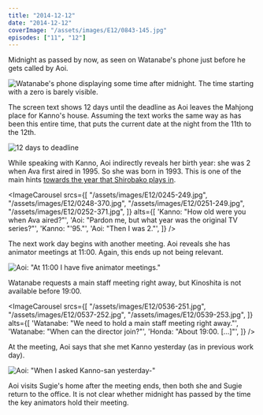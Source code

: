 ```yaml
---
title: "2014-12-12"
date: "2014-12-12"
coverImage: "/assets/images/E12/0843-145.jpg"
episodes: ["11", "12"]
---
```


Midnight as passed by now, as seen on Watanabe's phone just before he gets called by Aoi.

![Watanabe's phone displaying some time after midnight. The time starting with a zero is barely visible.](/assets/images/E11/2116-563.jpg)

The screen text shows 12 days until the deadline as Aoi leaves the Mahjong place for Kanno's house. Assuming the text works the same way as has been this entire time, that puts the current date at the night from the 11th to the 12th.

![12 days to deadline](/assets/images/E11/2258-563.jpg)

While speaking with Kanno, Aoi indirectly reveals her birth year: she was 2 when Ava first aired in 1995. So she was born in 1993. This is one of the main hints [towards the year that Shirobako plays in](/calendar/general-timeframe).

<ImageCarousel
  srcs={[
    "/assets/images/E12/0245-249.jpg",
    "/assets/images/E12/0248-370.jpg",
    "/assets/images/E12/0251-249.jpg",
    "/assets/images/E12/0252-371.jpg",
  ]}
  alts={[
    'Kanno: "How old were you when Ava aired?"',
    'Aoi: "Pardon me, but what year was the original TV series?"',
    'Kanno: "\'95."',
    'Aoi: "Then I was 2."',
  ]}
/>

The next work day begins with another meeting. Aoi reveals she has animator meetings at 11:00. Again, this ends up not being relevant.

![Aoi: "At 11:00 I have five animator meetings."](/assets/images/E12/0527-250.jpg)

Watanabe requests a main staff meeting right away, but Kinoshita is not available before 19:00.

<ImageCarousel
  srcs={[
    "/assets/images/E12/0536-251.jpg",
    "/assets/images/E12/0537-252.jpg",
    "/assets/images/E12/0539-253.jpg",
  ]}
  alts={[
    'Watanabe: "We need to hold a main staff meeting right away."',
    'Watanabe: "When can the director join?"',
    'Honda: "About 19:00. [...]"',
  ]}
/>

At the meeting, Aoi says that she met Kanno yesterday (as in previous work day).

![Aoi: "When I asked Kanno-san yesterday-"](/assets/images/E12/0714-253.jpg)

Aoi visits Sugie's home after the meeting ends, then both she and Sugie return to the office. It is not clear whether midnight has passed by the time the key animators hold their meeting.
